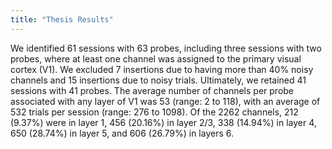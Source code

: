 ```yaml
---
title: "Thesis Results"
---
```



We identified 61 sessions with 63 probes, including three sessions with two probes, where at least one channel was assigned to the primary visual cortex (V1). We excluded 7 insertions due to having more than 40% noisy channels and 15 insertions due to noisy trials. Ultimately, we retained 41 sessions with 41 probes. The average number of channels per probe associated with any layer of V1 was 53 (range: 2 to 118), with an average of 532 trials per session (range: 276 to 1098). Of the 2262 channels, 212 (9.37%) were in layer 1, 456 (20.16%) in layer 2/3, 338 (14.94%) in layer 4, 650 (28.74%) in layer 5, and 606 (26.79%) in layers 6.


